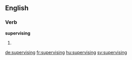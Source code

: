 
==English==

===Verb===
'''supervising'''

# {{present participle of|supervise}}

[[de:supervising]]
[[fr:supervising]]
[[hu:supervising]]
[[sv:supervising]]
